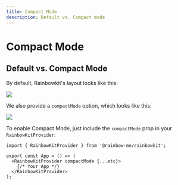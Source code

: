 ```yaml
---
title: Compact Mode
description: Default vs. Compact mode
---
```


# Compact Mode

## Default vs. Compact Mode

By default, Rainbowkit's layout looks like this:

<Img src="https://www.rainbowkit.com/_next/image?url=%2Fhero-modal.png&w=3840&q=75" />

We also provide a `compactMode` option, which looks like this:

<Img src="https://www.rainbowkit.com/_next/image?url=%2Fhero-modal.png&w=3840&q=75" />

To enable Compact Mode, just include the `compactMode` prop in your `RainbowKitProvider`:

```tsx
import { RainbowKitProvider } from '@rainbow-me/rainbowkit';

export const App = () => (
  <RainbowKitProvider compactMode {...etc}>
    {/* Your App */}
  </RainbowKitProvider>
);
```
